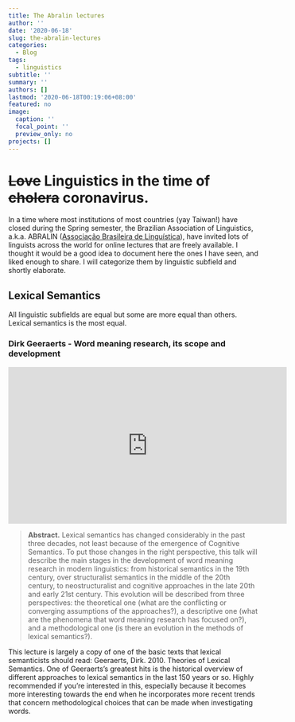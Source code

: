 ```yaml
---
title: The Abralin lectures
author: ''
date: '2020-06-18'
slug: the-abralin-lectures
categories:
  - Blog
tags:
  - linguistics
subtitle: ''
summary: ''
authors: []
lastmod: '2020-06-18T00:19:06+08:00'
featured: no
image:
  caption: ''
  focal_point: ''
  preview_only: no
projects: []
---
```


# ~~Love~~ Linguistics in the time of ~~cholera~~ coronavirus. 

In a time where most institutions of most countries (yay Taiwan!) have closed during the Spring semester, the Brazilian Association of Linguistics, a.k.a. ABRALIN ([Associação Brasileira de Linguística](https://www.abralin.org/site/en/home-page/)), have invited lots of linguists across the world for online lectures that are freely available.
I thought it would be a good idea to document here the ones I have seen, and liked enough to share.
I will categorize them by linguistic subfield and shortly elaborate.

## Lexical Semantics

All linguistic subfields are equal but some are more equal than others.
Lexical semantics is the most equal.

### Dirk Geeraerts - Word meaning research, its scope and development

<iframe width="560" height="315" src="https://www.youtube.com/embed/CzeD4GIfn9s" frameborder="0" allow="accelerometer; autoplay; encrypted-media; gyroscope; picture-in-picture" allowfullscreen></iframe>

>
**Abstract.**
Lexical semantics has changed considerably in the past three decades, not least because of the emergence of Cognitive Semantics. 
To put those changes in the right perspective, this talk will describe the main stages in the development of word meaning research in modern linguistics: from historical semantics in the 19th century, over structuralist semantics in the middle of the 20th century, to neostructuralist and cognitive approaches in the late 20th and early 21st century. 
This evolution will be described from three perspectives: the theoretical one (what are the conflicting or converging assumptions of the approaches?), a descriptive one (what are the phenomena that word meaning research has focused on?), and a methodological one (is there an evolution in the methods of lexical semantics?).


This lecture is largely a copy of one of the basic texts that lexical semanticists should read: Geeraerts, Dirk. 2010. Theories of Lexical Semantics. 
One of Geeraerts's greatest hits is the historical overview of different approaches to lexical semantics in the last 150 years or so. 
Highly recommended if you're interested in this, especially because it becomes more interesting towards the end when he incorporates more recent trends that concern methodological choices that can be made when investigating words.



















